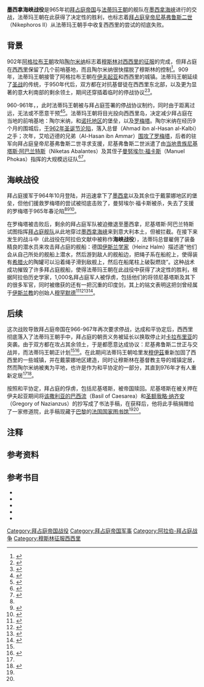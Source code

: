 {{Infobox military conflict
| conflict    = 墨西拿海峡战役
| image       = Byzantine-Arab naval struggle-zh.svg
| caption     = 7-11世纪期间，阿拉伯－拜占庭舰队在地中海发生的战役
| partof      = [[穆斯林征服西西里|穆斯林征服西西里]]<br>（[[阿拉伯－拜占庭战争|阿拉伯－拜占庭战争]]）
| date        = 965年初
| place       = [[墨西拿海峡|墨西拿海峡]]，[[意大利|意大利]]
| result      = [[法蒂玛王朝|法蒂玛王朝]]获得决定性胜利
| combatant1  = [[拜占庭帝国|拜占庭帝国]]
| combatant2  = [[法蒂玛王朝|法蒂玛王朝]]<br>[[西西里酋长国|西西里酋长国]]<br><small>（{{link-en|卡尔比兹王朝|Kalbids}}）</small>
| commander1  = [[尼基塔斯·阿巴兰特斯|尼基塔斯·阿巴兰特斯]]{{POW}}
| commander2  = {{link-en|艾哈迈德·伊本·哈桑·卡比|Ahmad ibn al-Hasan al-Kalbi}}
| strength1   = 
| strength2   = 
| casualties1 = 死伤严重<br>约1,000人被俘
| casualties2 = 未知
| campaignbox = {{Campaignbox Arab–Byzantine Wars}}
}}
'''墨西拿海峡战役'''是965年初[[拜占庭帝国|拜占庭帝国]]与[[法蒂玛王朝|法蒂玛王朝]]的舰队在[[墨西拿海峡|墨西拿海峡]]进行的交战，法蒂玛王朝在此获得了决定性的胜利，也标志着[[拜占庭皇帝|拜占庭皇帝]][[尼基弗鲁斯二世|尼基弗鲁斯二世]]（Nikephoros II）从法蒂玛王朝手中收复西西里的尝试的彻底失败。

== 背景 ==
902年[[阿格拉布王朝|阿格拉布王朝]]攻陷[[陶尔米纳|陶尔米纳]]标志着[[穆斯林征服西西里|穆斯林对西西里的征服]]的完成，但拜占庭在[[西西里|西西里]]保留了几个前哨基地，而且陶尔米纳很快摆脱了穆斯林的控制<ref>{{harvp|Alex Metcalfe|2009|pp=31, 42}}</ref>。909年，法蒂玛王朝接管了阿格拉布王朝在[[伊夫起亚|伊夫起亚]]和西西里的城镇。法蒂玛王朝延续了[[圣战|圣战]]的传统，{{link-en|卡尔比兹王朝|Kalbid}}于950年代后，双方都在对抗基督徒在西西里东北部，以及更为显著的意大利南部的剩余领土，期间还穿插着临时的停战协议<ref>{{harvp|Alex Metcalfe|2009|pp=45-49, 53-54}}</ref><ref>{{harvp|Yaacov Lev|1984|pp=227-237}}</ref>。

960-961年，{{link-en|伊拉克利翁之围|Siege of Chandax|拜占庭攻占克里特岛}}，此时法蒂玛王朝被与拜占庭签署的停战协议制约，同时由于距离过远，无法或不愿意干预<ref>{{harvp|Yaacov Lev|1984|p=236}}</ref><ref>{{harvp|Heinz Halm|1996|p=404-405}}</ref>。法蒂玛王朝将目光投向西西里岛，决定减少拜占庭在当地的前哨基地：陶尔米纳，{{link-en|戴蒙娜地区|Val Demone}}和[[诺托壁垒|诺托地区]]的堡垒，以及[[罗梅塔|罗梅塔]]。陶尔米纳在经历9个月的围城后，[[陶尔米纳之围_(962年)|于962年圣诞节沦陷]]，落入总督{{link-en|艾哈迈德·伊本·哈桑·卡比|Ahmad ibn al-Hasan al-Kalbi}}（Ahmad ibn al-Hasan al-Kalbi）之手；次年，艾哈迈德的兄弟{{link-en|哈桑·伊本·阿马尔|Al-Hasan ibn Ammar}}（Al-Hasan ibn Ammar）[[罗梅塔之围|围攻了罗梅塔]]，后者的驻军向拜占庭皇帝尼基弗鲁斯二世寻求支援，尼基弗鲁斯二世派遣了由[[贵族_(古罗马)|当地贵族]][[尼基塔斯·阿巴兰特斯|尼基塔斯·阿巴兰特斯]]（Niketas Abalantes）及其侄子[[曼努埃尔·福卡斯|曼努埃尔·福卡斯]]（Manuel Phokas）指挥的大规模远征队<ref>{{harvp|Heinz Halm|1996|pp=405-406}}</ref><ref name="Michael Brett">{{harvp|Michael Brett|2001|p=242}}</ref>。

== 海峡战役 ==
拜占庭援军于964年10月登陆，并迅速拿下了[[墨西拿|墨西拿]]以及其余位于戴蒙娜地区的堡垒，但他们援救罗梅塔的尝试被彻底击败了，曼努埃尔·福卡斯被杀，失去了支援的罗梅塔于965年春沦陷<ref name="Michael Brett"/><ref>{{harvp|Heinz Halm|1996|pp=406-407}}</ref><ref>{{harvp|Alex Metcalfe|2009|p=55}}</ref>。

在罗梅塔被击败后，剩余的拜占庭军队被迫撤退至墨西拿，尼基塔斯·阿巴兰特斯试图指挥[[拜占庭海军|拜占庭舰队]]从此地穿过[[墨西拿海峡|墨西拿海峡]]来到意大利本土，但被{{link-en|法蒂玛海军|Fatimid navy|法蒂玛舰队}}拦截。在接下来发生的战斗中（此战役在阿拉伯文献{{refn|group=Note|包括[[伊本·艾西尔|伊本·艾西尔]]（Ali ibn al-Athir）、{{link-en|马克里齐|Al-Maqrizi}}（Al-Maqrizi）和[[阿布·菲达|阿布·菲达]]（Abulfeda）}}中被称作'''海峡战役'''），法蒂玛总督雇佣了装备精良的潜水员来攻击拜占庭的舰船：德国[[伊斯兰教研究|伊斯兰学家]]{{link-en|海因茨·哈尔姆|Heinz Halm}}（Heinz Halm）描述道“他们会从自己所处的舰船上潜水，然后游到敌人的舰船边，把绳子系在船舵上，使得装有[[希腊火|希腊火]]的陶罐可以沿着绳子滑到敌舰上，然后在船尾柱上破裂燃烧”。这种战术成功摧毁了许多拜占庭舰船，使得法蒂玛王朝在此战役中获得了决定性的胜利，根据阿拉伯历史学家，1,000名拜占庭军人被俘虏，包括他们的将领尼基塔斯及其下的很多军官，同时被缴获的还有一把沉重的印度剑，其上的铭文表明这把剑曾经属于[[伊斯兰教|伊斯兰教]]的创始人[[穆罕默德|穆罕默德]]<ref name="Heinz Halm">{{harvp|Heinz Halm|1996|p=407}}</ref><ref>{{harvp|Yaacov Lev|1984|pp=235-236}}</ref><ref>{{harvp|Ralph-Johannes Lilie|Claudia Ludwig|Thomas Pratsch|Beate Zielke|2013|loc=Aḥmad b. al-Ḥasan b. ʻAlī al-Kalbī (#20188)}}</ref><ref name="Niketas">{{harvp|Ralph-Johannes Lilie|Claudia Ludwig|Thomas Pratsch|Beate Zielke|2013|loc=Niketas (#25784)}}</ref>。

== 后续 ==
这次战败导致拜占庭帝国在966-967年再次要求停战，达成和平协定后，西西里彻底落入了法蒂玛王朝手中，拜占庭的朝贡义务被延长以换取停止对[[卡拉布里亚大区|卡拉布里亚]]的突袭。由于双方都在攻占其余领土，于是都愿意达成协议：尼基弗鲁斯二世正与{{link-en|哈姆丹尼王朝|Hamdanid dynasty}}交战并{{link-en|拜占庭征服奇里乞亚|Byzantine conquest of Cilicia|攻占奇里乞亚}}，而法蒂玛王朝正计划{{link-en|法蒂玛征服埃及|Fatimid conquest of Egypt|征服埃及}}<ref name="Heinz Halm"/><ref>{{harvp|Yaacov Lev|1984|pp=235-237}}</ref>。在此期间法蒂玛王朝哈里发[[穆伊茲|穆伊茲]]重新加固了西西里的一些城镇，并在戴蒙娜地区建造{{link-en|聚礼日清真寺|Jama masjid}}，同时让穆斯林在基督教主导的城镇定居，然而陶尔米纳被夷为平地，也许是作为和平协定的一部分，其直到976年才有人重新定居<ref name="Heinz Halm"/><ref>{{harvp|Alex Metcalfe|2009|p=56}}</ref>。

按照和平协定，拜占庭的俘虏，包括尼基塔斯，被帝国赎回。尼基塔斯在被关押在伊夫起亚期间将[[该撒利亚的巴西流|该撒利亚的巴西流]]（Basil of Caesarea）和[[圣额我略·纳齐安|圣额我略·纳齐安]]（Gregory of Nazianzus）的{{link-en|布道|Homily}}抄写成了书法手稿，在获释后，他将此手稿捐赠给了一家修道院，此手稿现藏于[[巴黎|巴黎]]的[[法国国家图书馆|法国国家图书馆]]<ref name="Heinz Halm"/><ref name="Niketas"/>。

== 注释 ==
{{reflist|group=Note}}

== 参考资料 ==
{{reflist|4}}

== 参考书目 ==
*{{cite book |author=Michael Brett |title=The Rise of the Fatimids: The World of the Mediterranean and the Middle East in the Fourth Century of the Hijra, Tenth Century CE |year=2001 |series=The Medieval Mediterranean |volume=30 |language=en |publisher={{link-en|Brill Publishers}} |url=https://books.google.com/books?id=BqCdfhW3nVwC |isbn=9004117415 |ref=harv |access-date=2020-08-23 |archive-date=2020-08-01 |archive-url=https://web.archive.org/web/20200801123400/https://books.google.com/books?id=BqCdfhW3nVwC |dead-url=no }}
*{{cite book |author=Heinz Halm |title=The Empire of the Mahdi: The Rise of the Fatimids |year=1996 |location=[[爱丁堡|Edinburgh]] |language=en |series=Handbook of Oriental Studies |publisher={{link-en|Brill Publishers}} |volume=26 |url=https://books.google.com/books?id=usUjj9OV9l0C |isbn=9004100563 |ref=harv |access-date=2020-08-23 |archive-date=2020-12-06 |archive-url=https://web.archive.org/web/20201206052510/https://books.google.com/books?id=usUjj9OV9l0C |dead-url=no }}
*{{cite journal |author=Yaacov Lev |title=The Fāṭimid Navy, Byzantium and the Mediterranean Sea, 909–1036 CE/297–427 AH |journal=Byzantion: Revue internationale des études byzantines |volume=54 |issue=1 |year=1984 |pages=220-252 |jstor=44170866 |issn=0378-2506 |language=en |ref=harv}}
*{{cite book |author1=Ralph-Johannes Lilie |author2=Claudia Ludwig |author3=Thomas Pratsch |author4=Beate Zielke |title=Prosopographie der mittelbyzantinischen Zeit Online. Berlin-Brandenburgische Akademie der Wissenschaften. Nach Vorarbeiten F. Winkelmanns erstellt |year=2013 |publisher=[[德格鲁伊特|De Gruyter]] |location=[[柏林|Berlin]] & [[波士顿|Boston]] |language=de |ref=harv}}
*{{cite book |author=Alex Metcalfe |title=The Muslims of Medieval Italy |year=2009 |location=[[爱丁堡|Edinburgh]] |language=en |publisher={{link-en|Edinburgh University Press}} |url=https://archive.org/details/storiadeimusulm01amargoog |isbn=9780748620081 |ref=harv}}

[[Category:拜占庭帝国战役|Category:拜占庭帝国战役]]
[[Category:拜占庭帝国军事|Category:拜占庭帝国军事]]
[[Category:阿拉伯-拜占庭战争|Category:阿拉伯-拜占庭战争]]
[[Category:穆斯林征服西西里|Category:穆斯林征服西西里]]